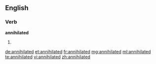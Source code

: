 ==English==

===Verb===
'''annihilated'''

# {{past of|annihilate}}

[[de:annihilated]]
[[et:annihilated]]
[[fr:annihilated]]
[[mg:annihilated]]
[[ml:annihilated]]
[[te:annihilated]]
[[vi:annihilated]]
[[zh:annihilated]]